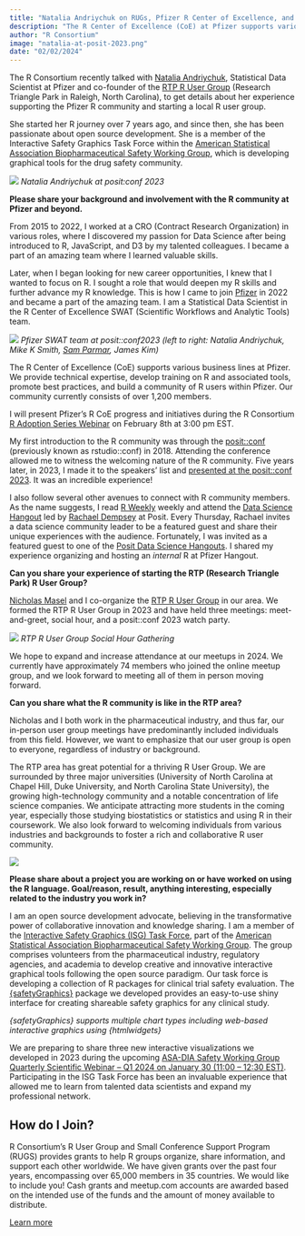 ```yaml
---
title: "Natalia Andriychuk on RUGs, Pfizer R Center of Excellence, and Open Source Projects: Fostering R Communities Inside and Out"
description: "The R Center of Excellence (CoE) at Pfizer supports various business lines at Pfizer, providing technical expertise, training on R and associated tools, promoting best practices, and building a community of R users within Pfizer. The R community in Pfizer currently consists of over 1,200 members."
author: "R Consortium"
image: "natalia-at-posit-2023.png"
date: "02/02/2024"
---
```


The R Consortium recently talked with [Natalia Andriychuk](https://www.linkedin.com/in/natalia-andriychuk-0209b1ba/), Statistical Data Scientist at Pfizer and co-founder of the [RTP R User Group](https://www.meetup.com/rtp-r-user-group/) (Research Triangle Park in Raleigh, North Carolina), to get details about her experience supporting the Pfizer R community and starting a local R user group. 

She started her R journey over 7 years ago, and since then, she has been passionate about open source development. She is a member of the Interactive Safety Graphics Task Force within the [American Statistical Association Biopharmaceutical Safety Working Group](https://community.amstat.org/biop/workinggroups/safety-home), which is developing graphical tools for the drug safety community. 

![](images/natalia-at-posit-2024.png)
_Natalia Andriychuk at posit:conf 2023_

**Please share your background and involvement with the R community at Pfizer and beyond.**

From 2015 to 2022, I worked at a CRO (Contract Research Organization) in various roles, where I discovered my passion for Data Science after being introduced to R, JavaScript, and D3 by my talented colleagues. I became a part of an amazing team where I learned valuable skills.

Later, when I began looking for new career opportunities, I knew that I wanted to focus on R. I sought a role that would deepen my R skills and further advance my R knowledge. This is how I came to join [Pfizer](https://www.pfizer.com/) in 2022 and became a part of the amazing team. I am a Statistical Data Scientist in the R Center of Excellence SWAT (Scientific Workflows and Analytic Tools) team.

![](images/pfizer-swat-posit-2023.png)
_Pfizer SWAT team at posit::conf2023 (left to right: Natalia Andriychuk, Mike K Smith, [Sam Parmar](https://www.r-consortium.org/blog/2023/11/13/dive-into-r-collaborate-with-the-indy-userr-group-as-a-newsletter-contributor), James Kim)_

The R Center of Excellence (CoE) supports various business lines at Pfizer. We provide technical expertise, develop training on R and associated tools, promote best practices, and build a community of R users within Pfizer. Our community currently consists of over 1,200 members. 

I will present Pfizer’s R CoE progress and initiatives during the R Consortium [R Adoption Series Webinar](https://www.r-consortium.org/webinars) on February 8th at 3:00 pm EST. 

My first introduction to the R community was through the [posit::conf](https://posit.co/conference/) (previously known as rstudio::conf) in 2018. Attending the conference allowed me to witness the welcoming nature of the R community. Five years later, in 2023, I made it to the speakers’ list and [presented at the posit::conf 2023](https://www.youtube.com/watch?v=OvKPTPqflKQRlQA). It was an incredible experience!

I also follow several other avenues to connect with R community members. As the name suggests, I read [R Weekly](https://rweekly.org/) weekly and attend the [Data Science Hangout](https://posit.co/data-science-hangout/) led by [Rachael Dempsey](https://www.linkedin.com/search/results/all/?fetchDeterministicClustersOnly=true&heroEntityKey=urn%3Ali%3Afsd_profile%3AACoAAAadYdgBJUxkekNf4vIA9ZSbwU207G8aVxw&keywords=rachael%20dempsey&origin=RICH_QUERY_SUGGESTION&position=0&searchId=bfbaff7c-0b3f-48c0-8512-726bc2e316e9&sid=%3A%3As&spellCorrectionEnabled=false) at Posit. Every Thursday, Rachael invites a data science community leader to be a featured guest and share their unique experiences with the audience. Fortunately, I was invited as a featured guest to one of the [Posit Data Science Hangouts](https://www.youtube.com/watch?v=XpNwVWvRlQA). I shared my experience organizing and hosting an _internal_ R at Pfizer Hangout. 

**Can you share your experience of starting the RTP (Research Triangle Park) R User Group?**

[Nicholas Masel](https://www.linkedin.com/in/nicholasmasel/) and I co-organize the [RTP R User Group](https://www.meetup.com/rtp-r-user-group/) in our area. We formed the RTP R User Group in 2023 and have held three meetings‌: meet-and-greet, social hour, and a posit::conf 2023 watch party. 

![](images/rtp-user-group.jpg)
_RTP R User Group Social Hour Gathering_

We hope to expand and increase attendance at our meetups in 2024. We currently have approximately 74 members who joined the online meetup group, and we look forward to meeting all of them in person moving forward. 

**Can you share what the R community is like in the RTP area? **

Nicholas and I both work in the pharmaceutical industry, and thus far, our in-person user group meetings have predominantly included individuals from this field. However, we want to emphasize that our user group is open to everyone, regardless of industry or background. 

The RTP area has great potential for a thriving R User Group. We are surrounded by three major universities (University of North Carolina at Chapel Hill, Duke University, and North Carolina State University), the growing high-technology community and a notable concentration of life science companies. We anticipate attracting more students in the coming year, especially those studying biostatistics or statistics and using R in their coursework. We also look forward to welcoming individuals from various industries and backgrounds to foster a rich and collaborative R user community.

![](images/rtp-user-group2.jpg)

**Please share about a project you are working on or have worked on using the R language. Goal/reason, result, anything interesting, especially related to the industry you work in?**

I am an open source development advocate, believing in the transformative power of collaborative innovation and knowledge sharing. I am a member of the [Interactive Safety Graphics (ISG) Task Force](https://safetygraphics.github.io/), part of the [American Statistical Association Biopharmaceutical Safety Working Group](https://community.amstat.org/biop/workinggroups/safety-home). The group comprises volunteers from the pharmaceutical industry, regulatory agencies, and academia to develop creative and innovative interactive graphical tools following the open source paradigm. Our task force is developing a collection of R packages for clinical trial safety evaluation. The [{safetyGraphics}](https://github.com/SafetyGraphics/SafetyGraphics/wiki/Intro) package we developed provides an easy-to-use shiny interface for creating shareable safety graphics for any clinical study. 

_{safetyGraphics} supports multiple chart types including web-based interactive graphics using {htmlwidgets}_

We are preparing to share three new interactive visualizations we developed in 2023 during the upcoming [ASA-DIA Safety Working Group Quarterly Scientific Webinar – Q1 2024 on January 30 (11:00 – 12:30 EST)](https://www.linkedin.com/posts/wei-michelle-zhang-47119356_quarterly-scientific-webinar-q1-2024-activity-7150818020167221249-6Ahv?utm_source=share&utm_medium=member_desktop). Participating in the ISG Task Force has been an invaluable experience that allowed me to learn from talented data scientists and expand my professional network. 

## How do I Join?

R Consortium’s R User Group and Small Conference Support Program (RUGS) provides grants to help R groups organize, share information, and support each other worldwide. We have given grants over the past four years, encompassing over 65,000 members in 35 countries. We would like to include you! Cash grants and meetup.com accounts are awarded based on the intended use of the funds and the amount of money available to distribute.

[Learn more](../../all-projects/rugsprogram.qmd)